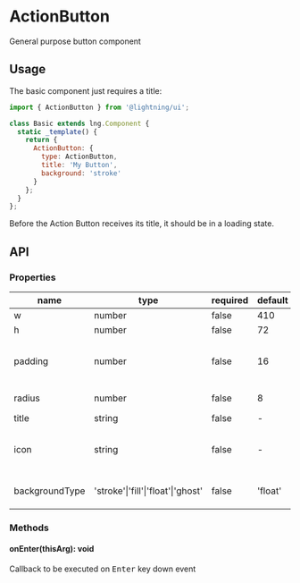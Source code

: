 
# ActionButton

General purpose button component

## Usage

The basic component just requires a title:

```js
import { ActionButton } from '@lightning/ui';

class Basic extends lng.Component {
  static _template() {
    return {
      ActionButton: {
        type: ActionButton,
        title: 'My Button',
        background: 'stroke'
      }
    };
  }
};
```
<Preview>
  <Story id="actionbutton--base" />
</Preview>


Before the Action Button receives its title, it should be in a loading state.
<Preview>
  <Story id="actionbutton--loading" />
</Preview>

## API

### Properties

name|type|required|default|description
--|--|--|--|--
w|number|false|410|width
h|number|false|72|height
padding|number|false|16|left and right padding value
radius|number|false|8|border radius
title|string|false|-|button text
icon|string|false|-|URI for icon that may live next to the title
backgroundType|'stroke'\|'fill'\|'float'\|'ghost'|false|'float'|color of `Button` container.

### Methods

#### onEnter(thisArg): void

Callback to be executed on <kbd>Enter</kbd> key down event
